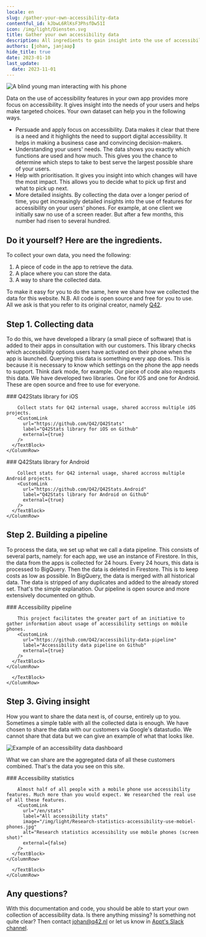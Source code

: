 ```yaml
---
locale: en
slug: /gather-your-own-accessibility-data
contentful_id: kJbwL6RlKsF3PhsfDw51I
icon: /img/light/Diensten.svg
title: Gather your own accessibility data
description: All ingredients to gain insight into the use of accessibility features in your own app.
authors: [johan, janjaap]
hide_title: true
date: 2023-01-10
last_update:
  date: 2023-11-01
---
```


<Hero
  title="Gather your own accessibility data"
  description="All ingredients to gain insight into the use of accessibility features in your own app."
/>

<Image src="/img/light/arend-2.463821b.jpg" alt="A blind young man interacting with his phone"/>

Data on the use of accessibility features in your own app provides more focus on accessibility. It gives insight into the needs of your users and helps make targeted choices. Your own dataset can help you in the following ways.

- Persuade and apply focus on accessibility. Data makes it clear that there is a need and it highlights the need to support digital accessibility. It helps in making a business case and convincing decision-makers.
- Understanding your users' needs. The data shows you exactly which functions are used and how much. This gives you the chance to determine which steps to take to best serve the largest possible share of your users.
- Help with prioritisation. It gives you insight into which changes will have the most impact. This allows you to decide what to pick up first and what to pick up next.
- More detailed insights. By collecting the data over a longer period of time, you get increasingly detailed insights into the use of features for accessibility on your users' phones. For example, at one client we initially saw no use of a screen reader. But after a few months, this number had risen to several hundred.

## Do it yourself? Here are the ingredients.

To collect your own data, you need the following:

1. A piece of code in the app to retrieve the data.
2. A place where you can store the data.
3. A way to share the collected data.

To make it easy for you to do the same, here we share how we collected the data for this website.
N.B. All code is open source and free for you to use. All we ask is that you refer to its original creator, namely [Q42](https://q42.com).

## Step 1. Collecting data

To do this, we have developed a library (a small piece of software) that is added to their apps in consultation with our customers. This library checks which accessibility options users have activated on their phone when the app is launched. Querying this data is something every app does. This is because it is necessary to know which settings on the phone the app needs to support. Think dark mode, for example. Our piece of code also requests this data. 
We have developed two libraries. One for iOS and one for Android. These are open source and free to use for everyone.

<TwoColumnBlock>
  <LeftColumn>
    <ColumnRow>
      <TextBlock showBackgroundColor={true}>
        ### Q42Stats library for iOS
        
        Collect stats for Q42 internal usage, shared accross multiple iOS projects.
        <CustomLink
          url="https://github.com/Q42/Q42Stats"
          label="Q42Stats library for iOS on Github"
          external={true}
        />
      </TextBlock>
    </ColumnRow>
  </LeftColumn>
  <RightColumn>
    <ColumnRow>
      <TextBlock showBackgroundColor={true}>
        ### Q42Stats library for Android
        
        Collect stats for Q42 internal usage, shared accross multiple Android projects.
        <CustomLink
          url="https://github.com/Q42/Q42Stats.Android"
          label="Q42Stats library for Android on Github"
          external={true}
        />
      </TextBlock>
    </ColumnRow>
  </RightColumn>
</TwoColumnBlock>

## Step 2. Building a pipeline

To process the data, we set up what we call a data pipeline. This consists of several parts, namely: for each app, we use an instance of Firestore. In this, the data from the apps is collected for 24 hours. Every 24 hours, this data is processed to BigQuery. Then the data is deleted in Firestore. This is to keep costs as low as possible. In BigQuery, the data is merged with all historical data. The data is stripped of any duplicates and added to the already stored set.
That's the simple explanation. Our pipeline is open source and more extensively documented on github.

<TwoColumnBlock>
  <LeftColumn>
    <ColumnRow>
      <TextBlock showBackgroundColor={true}>
        ### Accessibility pipeline
        
        This project facilitates the greater part of an initiative to gather information about usage of accessibility settings on mobile phones.
        <CustomLink
          url="https://github.com/Q42/accessibility-data-pipeline"
          label="Accessibility data pipeline on Github"
          external={true}
        />
      </TextBlock>
    </ColumnRow>
  </LeftColumn>
  <RightColumn>
    <ColumnRow>
      <TextBlock showBackgroundColor={false}>
        
      </TextBlock>
    </ColumnRow>
  </RightColumn>
</TwoColumnBlock>

## Step 3. Giving insight

How you want to share the data next is, of course, entirely up to you. Sometimes a simple table with all the collected data is enough. We have chosen to share the data with our customers via Google's datastudio. We cannot share that data but we can give an example of what that looks like.

<Image src="/img/light/data-dashboard.png" alt="Example of an accessibility data dashboard"/>

What we can share are the aggregated data of all these customers combined. That's the data you see on this site.

<TwoColumnBlock>
  <LeftColumn>
    <ColumnRow>
      <TextBlock showBackgroundColor={true}>
        ### Accessibility statistics
        
        Almost half of all people with a mobile phone use accessibility features. Much more than you would expect. We researched the real use of all these features.
        <CustomLink
          url="/en/stats"
          label="All accessibility stats"
          image="/img/light/Research-statistics-accessibility-use-mobiel-phones.jpg"
          alt="Research statistics accessibility use mobile phones (screen shot)"
          external={false}
        />
      </TextBlock>
    </ColumnRow>
  </LeftColumn>
  <RightColumn>
    <ColumnRow>
      <TextBlock showBackgroundColor={false}>
        
      </TextBlock>
    </ColumnRow>
  </RightColumn>
</TwoColumnBlock>

## Any questions?

With this documentation and code, you should be able to start your own collection of accessibility data. Is there anything missing? Is something not quite clear? Then contact [johan@q42.nl](mailto:johan@q42.nl) or let us know in [Appt's Slack channel](https://appt.li/slack).
